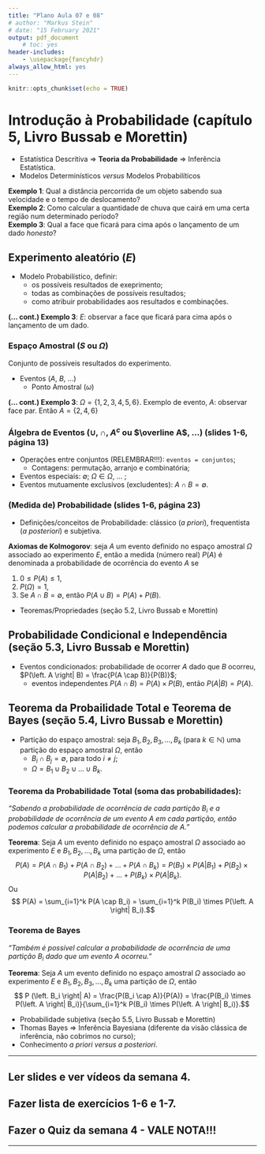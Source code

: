 ```yaml
---
title: "Plano Aula 07 e 08"
# author: "Markus Stein"
# date: "15 February 2021"
output: pdf_document
    # toc: yes
header-includes:
    - \usepackage{fancyhdr}
always_allow_html: yes
---
```

\addtolength{\headheight}{1.0cm}
\pagestyle{fancyplain} 
\lhead{\includegraphics[height=1.5cm]{logoIME.png}}
\rhead{\includegraphics[height=1.5cm]{logoEAD.png}}
\chead{UNIVERSIDADE FEDERAL DO RIO GRANDE DO SUL \\
INSTITUTO DE MATEMÁTICA E ESTATÍSTICA \\
DEPARTAMENTO DE ESTATÍSTICA \\
\vspace{0.3cm}
MAT02219 - Probabilidade e Estatística - 2022/1
}
\renewcommand{\headrulewidth}{0pt} 


```r
knitr::opts_chunk$set(echo = TRUE)
```

# Introdução à Probabilidade (capítulo 5, Livro Bussab e Morettin)
* Estatística Descritiva $\Rightarrow$ **Teoria da Probabilidade** $\Rightarrow$ Inferência Estatística.
* Modelos Determinísticos *versus* Modelos Probabilíticos  

**Exemplo 1**: Qual a distância percorrida de um objeto sabendo sua velocidade e o tempo de deslocamento?  
**Exemplo 2**: Como calcular a quantidade de chuva que cairá em uma certa região num determinado período?  
**Exemplo 3**: Qual a face que ficará para cima após o lançamento de um dado *honesto*?         


## Experimento aleatório ($E$)
* Modelo Probabilístico, definir:
    + os possíveis resultados de exeprimento;
    + todas as combinações de possíveis resultados;
    + como atribuir probabilidades aos resultados e combinações. 

**(... cont.) Exemplo 3**: $E$: observar a face que ficará para cima após o lançamento de um dado.       

### Espaço Amostral ($S$ ou $\Omega$)
Conjunto de possíveis resultados do experimento.  

* Eventos ($A$, $B$, ...)
    + Ponto Amostral ($\omega$)

**(... cont.) Exemplo 3**: $\Omega = \left\{ 1, 2, 3, 4, 5, 6 \right\}$. Exemplo de evento, $A$: observar face par. Então $A = \left\{ 2, 4, 6 \right\}$ 

### Álgebra de Eventos ($\cup$, $\cap$, $A^c$ ou $\overline A$, ...) (slides 1-6, página 13)
* Operações entre conjuntos (RELEMBRAR!!!): `eventos = conjuntos`;
    + Contagens: permutação, arranjo e combinatória;
* Eventos especiais: $\emptyset$; $\Omega \in \Omega$, ... ;
* Eventos mutuamente exclusivos (excludentes): $A \cap B = \emptyset$. 

### (Medida de) Probabilidade (slides 1-6, página 23)
* Definições/conceitos de Probabilidade: clássico (*a priori*), frequentista (*a posteriori*) e subjetiva.  

**Axiomas de Kolmogorov**: seja $A$ um evento definido no espaço amostral $\Omega$ associado ao experimento $E$, então a medida (número real) $P(A)$ é denominada a probabilidade de ocorrência do evento $A$ se  

1. $0 \leq P(A) \leq 1$, 
2. $P(\Omega)=1$,
3. Se $A \cap B = \emptyset$, então $P(A \cup B) = P(A) + P(B)$.

* Teoremas/Propriedades  (seção 5.2, Livro Bussab e Morettin)

## Probabilidade Condicional e Independência (seção 5.3, Livro Bussab e Morettin)
* Eventos condicionados: probabilidade de ocorrer $A$ dado que $B$ ocorreu, $P(\left. A \right| B) = \frac{P(A \cap B)}{P(B)}$;
    + eventos independentes $P(A \cap B) = P(A) \times P(B)$, então $P(\left. A \right| B) = P(A)$.

## Teorema da Probailidade Total e Teorema de Bayes (seção 5.4, Livro Bussab e Morettin)
* Partição do espaço amostral: seja $B_1, B_2, B_3, \ldots, B_k$ (para $k \in \mathbb{N}$) uma partição do espaço amostral $\Omega$, então
    + $B_i \cap B_j = \emptyset$, para todo $i \neq j$;
    + $\Omega = B_1 \cup B_2 \cup \ldots \cup B_k$.

### Teorema da Probabilidade Total (soma das probabilidades):
*"Sabendo a probabilidade de ocorrência de cada partição $B_i$ e a probabilidade de ocorrência de um evento $A$ em cada partição, então podemos calcular a probabilidade de ocorrência de $A$."*

**Teorema**: Seja $A$ um evento definido no espaço amostral $\Omega$ associado ao experimento $E$ e $B_1, B_2, \ldots, B_k$ uma partição de $\Omega$, então
$$ P(A) = P(A \cap B_1) + P(A \cap B_2) + \ldots + P(A \cap B_k) = P(B_1) \times P(\left. A \right| B_1) + P(B_2) \times P(\left. A \right| B_2) + \ldots + P(B_k) \times P(\left. A \right| B_k).$$
Ou
$$ P(A) = \sum_{i=1}^k P(A \cap B_i) = \sum_{i=1}^k P(B_i) \times P(\left. A \right| B_i).$$

### Teorema de Bayes
*"Também é possível calcular a probabilidade de ocorrência de uma partição $B_i$ dado que um evento $A$ ocorreu."*

**Teorema**: Seja $A$ um evento definido no espaço amostral $\Omega$ associado ao experimento $E$ e $B_1, B_2, B_3, \ldots, B_k$ uma partição de $\Omega$, então
$$ P (\left. B_i \right| A) = \frac{P(B_i \cap A)}{P(A)} = \frac{P(B_i) \times P(\left. A \right| B_i)}{\sum_{i=1}^k P(B_i) \times P(\left. A \right| B_i)}.$$

* Probabilidade subjetiva (seção 5.5, Livro Bussab e Morettin)
* Thomas Bayes $\Rightarrow$ Inferência Bayesiana (diferente da visão clássica de inferência, não cobrimos no curso);
* Conhecimento *a priori* *versus* *a posteriori*.


<!-- No software `R` podemos calcular média e mediana usando as funções `mean()` e `median()`. (E para moda?) -->

<!-- ```{r exemplo,results='hold'} -->
<!-- x <- c(12, 9, 11, 7, 9, 14, 6, 10) -->
<!-- mean(x); median(x); names(table(x))[which.max(table(x))] -->
<!-- ``` -->

<!-- No `R` os comandos `var()` e `sd()` calculam a variância e o desvio padrão (ambos usam denominador $n-1$). -->


\vspace{0.5cm}

***
## Ler slides e ver vídeos da semana 4.
## Fazer lista de exercícios 1-6 e 1-7.
## Fazer o Quiz da semana 4 - VALE NOTA!!!
***

<!-- Definição **A.A.S**: Seja $X_1, X_2, \ldots, X_n$ uma a.a.s. de tamanho $n$ de $X \sim f(x; \theta)$, então $X_1 \sim f(x; \theta)$, ..., $X_n \sim f(x; \theta)$ e $X_i$ e $X_j$ são independentes para todo $i \neq j$. -->

<!-- \vspace{0.5cm} -->

<!-- Exercício 6 da Lista 1-2 e 1-3: -->
<!-- ```{r exemplo2, fig.width=4, fig.height=3, fig.align='center'} -->
<!-- x <- c(4, 5, 5, 6, 7, 8, 9, 17, 16, 10, 7, 9, 12, 14, 13, 8, 10, 6, 8, 15, 13, 17, 9, 5, 8, 4, 15, 17, 8, 11, 8, 10, 12, 13, 11, 8, 7, 6, 5, 16, 15, 9, 8, 9, 14, 13, 7, 8, 5, 8) -->
<!-- table(x) -->
<!-- barplot(table(x)) -->
<!-- ``` -->

<!-- **Exemplo 4**: Variável em estudo - gasto (em reais) em supermercado por pessoa (Slides 1-5, página 18). Qual o tipo de variável?   -->

<!-- No `R` as funções `summary()` e `boxplot()` retornam o resumo de cinco números e o gráfico de caixas. -->

<!-- ```{r exemplo2} -->
<!-- x <- c(9.26, 10.81, 3.11, 85.76, 70.32, 82.70, 18.43, 19.54, 23.04, 24.47, 26.24, 26.26, 24.58, 28.38, 28.06, 28.08, 25.13, 27.65, 32.03, 36.37, 19.27, 19.50, 18.36, 52.75, 61.22, 86.37, 93.34, 22.22, 20.16, 20.59, 54.80, 59.07, 50.39, 45.40, 44.08, 44.67, 38.64, 42.97, 46.69, 48.65, 39.16, 41.02, 38.98, 15.62, 13.78, 15.23, 8.88, 12.69, 17.00, 17.39) -->
<!-- summary(x) -->
<!-- boxplot(x) -->
<!-- ``` -->

<!-- Como incluir título e nomes nos eixos??? -->
